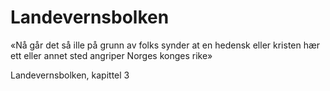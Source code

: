 # Landevernsbolken

«Nå går det så ille på grunn av folks synder at en hedensk eller kristen hær ett eller annet sted angriper Norges konges rike» 

Landevernsbolken, kapittel 3
